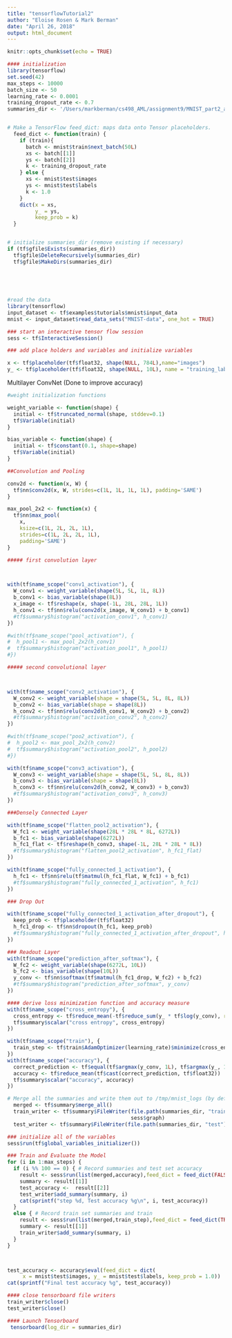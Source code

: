 ```yaml
---
title: "tensorflowTutorial2"
author: "Eloise Rosen & Mark Berman"
date: "April 26, 2018"
output: html_document
---
```


```r
knitr::opts_chunk$set(echo = TRUE)
```

```r

#### initialization
library(tensorflow)
set.seed(42)
max_steps <- 10000
batch_size <- 50
learning_rate <- 0.0001
training_dropout_rate <- 0.7
summaries_dir <- '/Users/markberman/cs498_AML/assignment9/MNIST_part2_adam_3conv/mnist_logs'


# Make a TensorFlow feed_dict: maps data onto Tensor placeholders.
  feed_dict <- function(train) {
    if (train){
      batch <- mnist$train$next_batch(50L)
      xs <- batch[[1]]
      ys <- batch[[2]]
      k <- training_dropout_rate
    } else {
      xs <- mnist$test$images
      ys <- mnist$test$labels
      k <- 1.0
    }
    dict(x = xs,
         y_ = ys,
         keep_prob = k)
  }


# initialize summaries_dir (remove existing if necessary)
if (tf$gfile$Exists(summaries_dir))
  tf$gfile$DeleteRecursively(summaries_dir)
  tf$gfile$MakeDirs(summaries_dir)
  
  
  
  
```


```r
#read the data
library(tensorflow)
input_dataset <- tf$examples$tutorials$mnist$input_data
mnist <- input_dataset$read_data_sets("MNIST-data", one_hot = TRUE)
```
```r
### start an interactive tensor flow session
sess <- tf$InteractiveSession()
```


```r
### add place holders and variables and initialize variables

x <- tf$placeholder(tf$float32, shape(NULL, 784L),name="images")
y_ <- tf$placeholder(tf$float32, shape(NULL, 10L), name = "training_labels")

```

Multilayer ConvNet (Done to improve accuracy)

```r
#weight initialization functions

weight_variable <- function(shape) {
  initial <- tf$truncated_normal(shape, stddev=0.1)
  tf$Variable(initial)
}

bias_variable <- function(shape) {
  initial <- tf$constant(0.1, shape=shape)
  tf$Variable(initial)
}
```
```r
##Convolution and Pooling

conv2d <- function(x, W) {
  tf$nn$conv2d(x, W, strides=c(1L, 1L, 1L, 1L), padding='SAME')
}

max_pool_2x2 <- function(x) {
  tf$nn$max_pool(
    x, 
    ksize=c(1L, 2L, 2L, 1L),
    strides=c(1L, 2L, 2L, 1L), 
    padding='SAME')
}

```
```r
##### first convolution layer



with(tf$name_scope("conv1_activation"), {
  W_conv1 <- weight_variable(shape(5L, 5L, 1L, 8L))
  b_conv1 <- bias_variable(shape(8L))
  x_image <- tf$reshape(x, shape(-1L, 28L, 28L, 1L))
  h_conv1 <- tf$nn$relu(conv2d(x_image, W_conv1) + b_conv1)
  #tf$summary$histogram("activation_conv1", h_conv1)
})

#with(tf$name_scope("pool_activation"), {
#  h_pool1 <- max_pool_2x2(h_conv1)
#  tf$summary$histogram("activation_pool1", h_pool1)
#})
```
```r
##### second convolutional layer



with(tf$name_scope("conv2_activation"), {
  W_conv2 <- weight_variable(shape = shape(5L, 5L, 8L, 8L))
  b_conv2 <- bias_variable(shape = shape(8L))
  h_conv2 <- tf$nn$relu(conv2d(h_conv1, W_conv2) + b_conv2)
  #tf$summary$histogram("activation_conv2", h_conv2)
})

#with(tf$name_scope("poo2_activation"), {
#  h_pool2 <- max_pool_2x2(h_conv2)
#  tf$summary$histogram("activation_pool2", h_pool2)
#})
```

```r
with(tf$name_scope("conv3_activation"), {
  W_conv3 <- weight_variable(shape = shape(5L, 5L, 8L, 8L))
  b_conv3 <- bias_variable(shape = shape(8L))
  h_conv3 <- tf$nn$relu(conv2d(h_conv2, W_conv3) + b_conv3)
  #tf$summary$histogram("activation_conv3", h_conv3)
})
```




```r
###Densely Connected Layer

with(tf$name_scope("flatten_pool2_activation"), {
  W_fc1 <- weight_variable(shape(28L * 28L * 8L, 6272L))
  b_fc1 <- bias_variable(shape(6272L))
  h_fc1_flat <- tf$reshape(h_conv3, shape(-1L, 28L * 28L * 8L))
  #tf$summary$histogram("flatten_pool2_activation", h_fc1_flat)
})

with(tf$name_scope("fully_connected_1_activation"), {
  h_fc1 <- tf$nn$relu(tf$matmul(h_fc1_flat, W_fc1) + b_fc1)
  #tf$summary$histogram("fully_connected_1_activation", h_fc1)
})
```

```r
### Drop Out

with(tf$name_scope("fully_connected_1_activation_after_dropout"), {
  keep_prob <- tf$placeholder(tf$float32)
  h_fc1_drop <- tf$nn$dropout(h_fc1, keep_prob)
  #tf$summary$histogram("fully_connected_1_activation_after_dropout", h_fc1_drop)
})
```

```r
### Readout Layer
with(tf$name_scope("prediction_after_softmax"), {
  W_fc2 <- weight_variable(shape(6272L, 10L))
  b_fc2 <- bias_variable(shape(10L))
  y_conv <- tf$nn$softmax(tf$matmul(h_fc1_drop, W_fc2) + b_fc2)
  #tf$summary$histogram("prediction_after_softmax", y_conv)
})
```


```r
#### derive loss minimization function and accuracy measure
with(tf$name_scope("cross_entropy"), {
  cross_entropy <- tf$reduce_mean(-tf$reduce_sum(y_ * tf$log(y_conv), reduction_indices=1L))
  tf$summary$scalar("cross entropy", cross_entropy)
})

with(tf$name_scope("train"), {
  train_step <- tf$train$AdamOptimizer(learning_rate)$minimize(cross_entropy)
})
with(tf$name_scope("accuracy"), {
  correct_prediction <- tf$equal(tf$argmax(y_conv, 1L), tf$argmax(y_, 1L))
  accuracy <- tf$reduce_mean(tf$cast(correct_prediction, tf$float32))
  tf$summary$scalar("accuracy", accuracy)
})
```

```r
# Merge all the summaries and write them out to /tmp/mnist_logs (by default)
  merged <- tf$summary$merge_all()
  train_writer <- tf$summary$FileWriter(file.path(summaries_dir, "train"),
                                        sess$graph)
  test_writer <- tf$summary$FileWriter(file.path(summaries_dir, "test"))
```



```r
### initialize all of the variables
sess$run(tf$global_variables_initializer())
```


```r
### Train and Evaluate the Model
for (i in 1:max_steps) {
  if (i %% 100 == 0) { # Record summaries and test set accuracy
    result <- sess$run(list(merged,accuracy),feed_dict = feed_dict(FALSE))
    summary <- result[[1]]
    test_accuracy <-  result[[2]]
    test_writer$add_summary(summary, i)
    cat(sprintf("step %d, Test accuracy %g\n", i, test_accuracy))
  }
  else { # Record train set summaries and train
    result <- sess$run(list(merged,train_step),feed_dict = feed_dict(TRUE))
    summary <- result[[1]]
    train_writer$add_summary(summary, i)
  }
}



test_accuracy <- accuracy$eval(feed_dict = dict(
     x = mnist$test$images, y_ = mnist$test$labels, keep_prob = 1.0))
cat(sprintf("Final test accuracy %g", test_accuracy))
```

```r
#### close tensorboard file writers
train_writer$close()
test_writer$close()
```

```r
#### Launch Tensorboard
 tensorboard(log_dir = summaries_dir)
```



